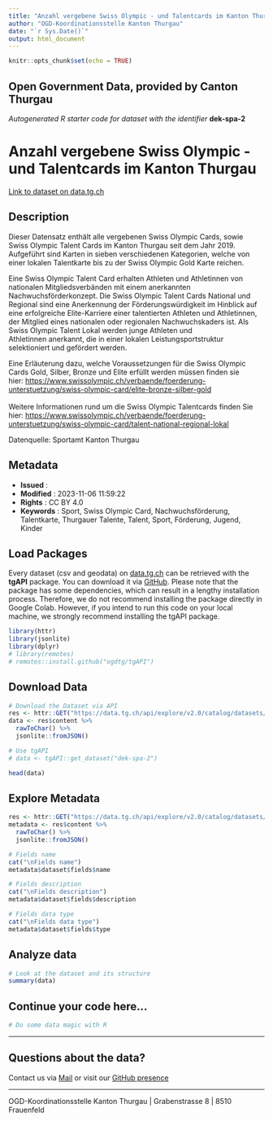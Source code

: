 ```yaml
---
title: "Anzahl vergebene Swiss Olympic - und Talentcards im Kanton Thurgau"
author: "OGD-Koordinationsstelle Kanton Thurgau"
date: "`r Sys.Date()`"
output: html_document
---
```


```r
knitr::opts_chunk$set(echo = TRUE)
```

## Open Government Data, provided by **Canton Thurgau**
*Autogenerated R starter code for dataset with the identifier* **dek-spa-2**


# **Anzahl vergebene Swiss Olympic - und Talentcards im Kanton Thurgau**

[Link to dataset on data.tg.ch](https://data.tg.ch/explore/dataset/dek-spa-2/information/)

## Description

<p>Dieser Datensatz enthält alle vergebenen Swiss Olympic Cards, sowie Swiss Olympic Talent Cards im Kanton Thurgau seit dem Jahr 2019. Aufgeführt sind Karten in sieben verschiedenen Kategorien, welche von einer lokalen Talentkarte bis zu der Swiss Olympic Gold Karte reichen.</p><p>Eine Swiss Olympic Talent Card erhalten Athleten und Athletinnen von nationalen Mitgliedsverbänden mit einem anerkannten Nachwuchsförderkonzept. Die Swiss Olympic Talent Cards National und Regional sind eine Anerkennung der Förderungswürdigkeit im Hinblick auf eine erfolgreiche Elite-Karriere einer talentierten Athleten und Athletinnen, der Mitglied eines nationalen oder regionalen Nachwuchskaders ist. Als Swiss Olympic Talent Lokal werden junge Athleten und Athletinnen anerkannt, die in einer lokalen Leistungsportstruktur selektioniert und gefördert werden. </p><p>Eine Erläuterung dazu, welche Voraussetzungen für die Swiss Olympic Cards Gold, Silber, Bronze und Elite erfüllt werden müssen finden sie hier: <a href='https://www.swissolympic.ch/verbaende/foerderung-unterstuetzung/swiss-olympic-card/elite-bronze-silber-gold' target='_blank'>https://www.swissolympic.ch/verbaende/foerderung-unterstuetzung/swiss-olympic-card/elite-bronze-silber-gold</a><br/><br/>Weitere Informationen rund um die Swiss Olympic Talentcards finden Sie hier: <a href='https://www.swissolympic.ch/verbaende/foerderung-unterstuetzung/swiss-olympic-card/talent-national-regional-lokal' target='_blank'>https://www.swissolympic.ch/verbaende/foerderung-unterstuetzung/swiss-olympic-card/talent-national-regional-lokal</a></p><p></p><p>Datenquelle: Sportamt Kanton Thurgau</p>

## Metadata

- **Issued**                   : 
- **Modified**                 : 2023-11-06 11:59:22
- **Rights**                   : CC BY 4.0
- **Keywords**                 : Sport, Swiss Olympic Card, Nachwuchsförderung, Talentkarte, Thurgauer Talente, Talent, Sport, Förderung, Jugend, Kinder

## Load Packages

Every dataset (csv and geodata) on [data.tg.ch](https://data.tg.ch/pages/start/) can be retrieved with the **tgAPI** package. You can download it via [GitHub](https://github.com/ogdtg/tgAPI). Please note that the package has some dependencies, which can result in a lengthy installation process. Therefore, we do not recommend installing the package directly in Google Colab. However, if you intend to run this code on your local machine, we strongly recommend installing the tgAPI package.

```r
library(httr)
library(jsonlite)
library(dplyr)
# library(remotes)
# remotes::install.github("ogdtg/tgAPI")

```


## Download Data


```r
# Download the Dataset via API
res <- httr::GET("https://data.tg.ch/api/explore/v2.0/catalog/datasets/dek-spa-2/exports/json")
data <- res$content %>%
  rawToChar() %>%
  jsonlite::fromJSON()

# Use tgAPI
# data <- tgAPI::get_dataset("dek-spa-2")

head(data)

```


## Explore Metadata

```r

res <- httr::GET("https://data.tg.ch/api/explore/v2.0/catalog/datasets/dek-spa-2")
metadata <- res$content %>%
  rawToChar() %>%
  jsonlite::fromJSON()

# Fields name
cat("\nFields name")
metadata$dataset$fields$name

# Fields description
cat("\nFields description")
metadata$dataset$fields$description

# Fields data type
cat("\nFields data type")
metadata$dataset$fields$type

```


## Analyze data

```r

# Look at the dataset and its structure
summary(data)

```


## Continue your code here...


```r
# Do some data magic with R
```

------------------------------------------------------------------------

## Questions about the data?

Contact us via [Mail](mailto:ogd@tg.ch) or visit our [GitHub presence](https://github.com/ogdtg)


------------------------------------------------------------------------

OGD-Koordinationsstelle Kanton Thurgau | Grabenstrasse 8 | 8510 Frauenfeld
